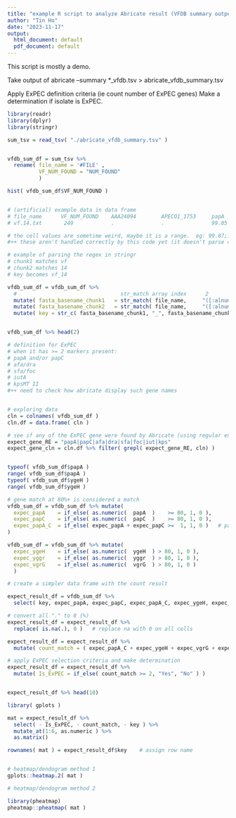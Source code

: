 ```yaml
---
title: "example R script to analyze Abricate result (VFDB summary output)"
author: "Tin Ho"
date: "2023-11-17"
output:
  html_document: default
  pdf_document: default
---
```



This script is mostly a demo.

Take output of 
abricate --summary *_vfdb.tsv  > abricate_vfdb_summary.tsv

Apply ExPEC definition criteria
(ie count number of ExPEC genes)
Make a determination if isolate is ExPEC.


```r

library(readr)
library(dplyr)
library(stringr)

```

```r


sum_tsv = read_tsv( "./abricate_vfdb_summary.tsv" )


vfdb_sum_df = sum_tsv %>% 
  rename( file_name = '#FILE' ,
          VF_NUM_FOUND = "NUM_FOUND"
          )

hist( vfdb_sum_df$VF_NUM_FOUND )


# (artificial) example data in data frame
# file_name      VF_NUM_FOUND    AAA24094        APECO1_1753     papA   papG    ycfz          ygeG      ygbdb           yggr
# vf.14.txt       249            .               .               99.05  80.00   99.87;100.00  ,         100.00;100.00   91.85

# the cell values are sometime weird, maybe it is a range.  eg: 99.87;100.00
#++ these aren't handled correctly by this code yet (it doesn't parse correctly and get converted to NA or some such)  ++FIXME++

# example of parsing the regex in stringr 
# chunk1 matches vf
# chunk2 matches 14 
# key becomes vf_14

vfdb_sum_df = vfdb_sum_df %>%
  #                                 str_match array index      2            3                   VVVV
  mutate( fasta_basename_chunk1   = str_match( file_name,     "([:alnum:]+).([:alnum:]+).txt"  )[,2] ) %>%
  mutate( fasta_basename_chunk2   = str_match( file_name,     "([:alnum:]+).([:alnum:]+).txt"  )[,3] ) %>%
  mutate( key = str_c( fasta_basename_chunk1, "_", fasta_basename_chunk2 ) )


vfdb_sum_df %>% head(2)

```


```r

# definition for ExPEC
# when it has >= 2 markers present: 
# papA and/or papC
# afa/dra
# sfa/foc
# iutA
# kpsMT II
#++ need to check how abricate display such gene names


# exploring data
cln = colnames( vfdb_sum_df )
cln.df = data.frame( cln )

# see if any of the ExPEC gene were found by Abricate (using regular expression pattern):
expect_gene_RE = "papA|papC|afa|dra|sfa|foc|iut|kps"
expect_gene_cln = cln.df %>% filter( grepl( expect_gene_RE, cln) ) 


typeof( vfdb_sum_df$papA )
range( vfdb_sum_df$papA )
typeof( vfdb_sum_df$ygeH )
range( vfdb_sum_df$ygeH )


```


```r

# gene match at 80%+ is considered a match
vfdb_sum_df = vfdb_sum_df %>% mutate( 
  expec_papA    = if_else( as.numeric(  papA  )    >= 80, 1, 0 ),
  expec_papC    = if_else( as.numeric(  papC  )    >= 80, 1, 0 ),
  expec_papA_C  = if_else( expec_papA + expec_papC >=  1, 1, 0 )   # papA and/or papC :-| 
)

vfdb_sum_df = vfdb_sum_df %>% mutate( 
  expec_ygeH    = if_else( as.numeric(  ygeH  ) > 80, 1, 0 ),
  expec_yggr    = if_else( as.numeric(  yggr  ) > 80, 1, 0 ),   
  expec_vgrG    = if_else( as.numeric(  vgrG  ) > 80, 1, 0 )
  )

# create a simpler data frame with the count result

expect_result_df = vfdb_sum_df %>%
  select( key, expec_papA, expec_papC, expec_papA_C, expec_ygeH, expec_yggr, expec_vgrG  )

# convert all "." to 0 (%)
expect_result_df = expect_result_df %>% 
  replace( is.na(.), 0 )   # replace na with 0 on all cells

expect_result_df = expect_result_df %>% 
  mutate( count_match = ( expec_papA_C + expec_ygeH + expec_vgrG + expec_yggr ) ) 

# apply ExPEC selection criteria and make determination
expect_result_df = expect_result_df %>% 
  mutate( Is_ExPEC = if_else( count_match >= 2, "Yes", "No" ) )


expect_result_df %>% head(10)


```


```r

library( gplots )

mat = expect_result_df %>%
  select( - Is_ExPEC, - count_match, - key ) %>%
  mutate_at(1:6, as.numeric ) %>%
  as.matrix()

rownames( mat ) = expect_result_df$key    # assign row name


# heatmap/dendogram method 1
gplots::heatmap.2( mat )

```


```r


# heatmap/dendogram method 2

library(pheatmap)
pheatmap::pheatmap( mat )

```